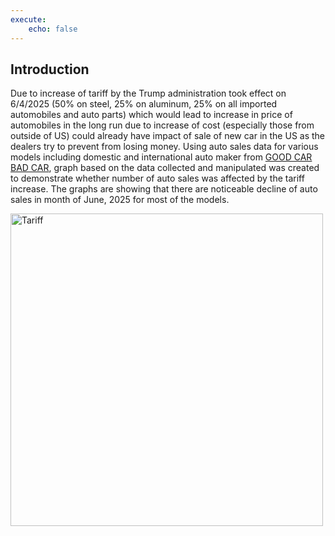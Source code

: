 ```yaml
---
execute:
    echo: false
---
```

## Introduction
Due to increase of tariff by the Trump administration took effect on 6/4/2025 (50% on steel, 25% on aluminum, 25% on all imported automobiles and auto parts) which would lead to increase in price of automobiles in the long run due to increase of cost (especially those from outside of US) could already have impact of sale of new car in the US as the dealers try to prevent from losing money.  Using auto sales data for various models including domestic and international auto maker from [GOOD CAR BAD CAR](https://www.goodcarbadcar.net/2025-u-s-auto-sales-figures-by-model-all-vehicle-ranked/), graph based on the data collected and manipulated was created to demonstrate whether number of auto sales was affected by the tariff increase.  The graphs are showing that there are noticeable decline of auto sales in month of June, 2025 for most of the models.

<img src="tariff.jpg" width="500" alt="Tariff">
